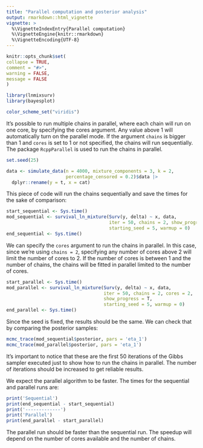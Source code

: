 ```yaml
---
title: "Parallel computation and posterior analysis"
output: rmarkdown::html_vignette
vignette: >
  %\VignetteIndexEntry{Parallel computation}
  %\VignetteEngine{knitr::rmarkdown}
  %\VignetteEncoding{UTF-8}
---
```

  
```r
knitr::opts_chunk$set(
collapse = TRUE,
comment = "#>",
warning = FALSE,
message = FALSE
)
```

```r
library(lnmixsurv)
library(bayesplot)

color_scheme_set("viridis")
```

It's possible to run multiple chains in parallel, where each chain will run on one core, by specifying the cores argument. Any value above 1 will automatically turn on the parallel mode. If the argument `chains` is bigger than 1 and `cores` is set to 1 or not specified, the chains will run sequentially. The package `RcppParallel` is used to run the chains in parallel.

```r
set.seed(25)

data <- simulate_data(n = 4000, mixture_components = 3, k = 2, 
                      percentage_censored = 0.2)$data |> 
  dplyr::rename(y = t, x = cat)
```

This piece of code will run the chains sequentially and save the times for the sake of comparison:

```r
start_sequential <- Sys.time()
mod_sequential <- survival_ln_mixture(Surv(y, delta) ~ x, data,
                                      iter = 50, chains = 2, show_progress = T,
                                      starting_seed = 5, warmup = 0)
end_sequential <- Sys.time()
```

We can specify the `cores` argument to run the chains in parallel. In this case, since we're using `chains = 2`, specifying any number of cores above 2 will limit the number of cores to 2. If the number of cores is between 1 and the number of chains, the chains will be fitted in parallel limited to the number of cores.

```r
start_parallel <- Sys.time()
mod_parallel <- survival_ln_mixture(Surv(y, delta) ~ x, data,
                                    iter = 50, chains = 2, cores = 2, 
                                    show_progress = T,
                                    starting_seed = 5, warmup = 0)
end_parallel <- Sys.time()
```

Since the seed is fixed, the results should be the same. We can check that by comparing the posterior samples:

```r
mcmc_trace(mod_sequential$posterior, pars = 'eta_1')
mcmc_trace(mod_parallel$posterior, pars = 'eta_1')
```

It's important to notice that these are the first 50 iterations of the Gibbs sampler executed just to show how to run the chains in parallel. The number of iterations should be increased to get reliable results.

We expect the parallel algorithm to be faster. The times for the sequential and parallel runs are:

```r
print('Sequential')
print(end_sequential - start_sequential)
print('-------------')
print('Parallel')
print(end_parallel - start_parallel)
``` 

The parallel run should be faster than the sequential run. The speedup will depend on the number of cores available and the number of chains.




